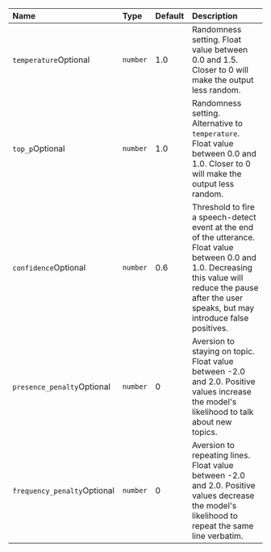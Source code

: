 

| Name                                                                             | Type     | Default | Description                                                                                                                                                                                                                                                                                                            |
|:---------------------------------------------------------------------------------|:---------|:--------|:-----------------------------------------------------------------------------------------------------------------------------------------------------------------------------------------------------------------------------------------------------------------------------------------------------------------------|
| `temperature`<span className="optional-arg">Optional</span>                      | `number` | 1.0     | Randomness setting. Float value between 0.0 and 1.5. Closer to 0 will make the output less random.                                                                                                                                                                                                                     |
| `top_p`<span className="optional-arg">Optional</span>                            | `number` | 1.0     | Randomness setting. Alternative to `temperature`. Float value between 0.0 and 1.0. Closer to 0 will make the output less random.                                                                                                                                                                                       |
| `confidence`<span className="optional-arg">Optional</span>                       | `number` | 0.6    | Threshold to fire a speech-detect event at the end of the utterance. Float value between 0.0 and 1.0. Decreasing this value will reduce the pause after the user speaks, but may introduce false positives.                                                                                                            |
| `presence_penalty`<span className="optional-arg">Optional</span>                 | `number` | 0       | Aversion to staying on topic. Float value between -2.0 and 2.0. Positive values increase the model's likelihood to talk about new topics.                                                                                                                                                                              |
| `frequency_penalty`<span className="optional-arg">Optional</span>                | `number` | 0       | Aversion to repeating lines. Float value between -2.0 and 2.0. Positive values decrease the model's likelihood to repeat the same line verbatim.                                                                                                                                                                       |